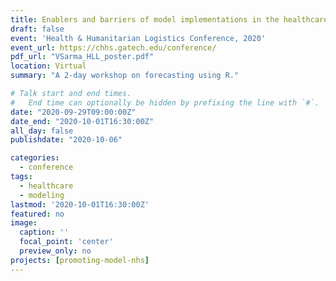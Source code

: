 ```yaml
---
title: Enablers and barriers of model implementations in the healthcare sector
draft: false
event: 'Health & Humanitarian Logistics Conference, 2020'
event_url: https://chhs.gatech.edu/conference/
pdf_url: "VSarma_HLL_poster.pdf"
location: Virtual
summary: "A 2-day workshop on forecasting using R."

# Talk start and end times.
#   End time can optionally be hidden by prefixing the line with `#`.
date: "2020-09-29T09:00:00Z"
date_end: "2020-10-01T16:30:00Z"
all_day: false
publishdate: "2020-10-06"

categories:
  - conference
tags:
  - healthcare
  - modeling
lastmod: '2020-10-01T16:30:00Z'
featured: no
image:
  caption: ''
  focal_point: 'center'
  preview_only: no
projects: [promoting-model-nhs]
---
```

